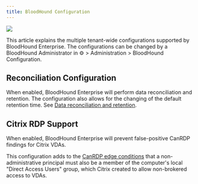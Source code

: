 ---
title: BloodHound Configuration
---

<Frame>
  <img src="/hc/images/image1-8.png"/>
</Frame>

This article explains the multiple tenant-wide configurations supported by BloodHound Enterprise. The configurations can be changed by a BloodHound Administrator in ⚙️ > Administration > BloodHound Configuration.

## Reconciliation Configuration


When enabled, BloodHound Enterprise will perform data reconciliation and retention. The configuration also allows for the changing of the default retention time. See [Data reconciliation and retention](/hc/en-us/articles/Data-reconciliation-and-retention).

## Citrix RDP Support

When enabled, BloodHound Enterprise will prevent false-positive CanRDP findings for Citrix VDAs.

This configuration adds to the [CanRDP edge conditions](/hc/en-us/articles/CanRDP) that a non-administrative principal must also be a member of the computer's local "Direct Access Users" group, which Citrix created to allow non-brokered access to VDAs.
